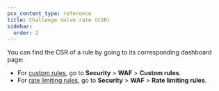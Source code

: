 ```yaml
---
pcx_content_type: reference
title: Challenge solve rate (CSR)
sidebar:
  order: 2
---
```



<Render file="challenge-solve-rate" product="fundamentals"/>

You can find the CSR of a rule by going to its corresponding dashboard page:

- For [custom rules](/waf/custom-rules/), go to **Security** > **WAF** > **Custom rules**.
- For [rate limiting rules](/waf/rate-limiting-rules/), go to **Security** > **WAF** > **Rate limiting rules**.
